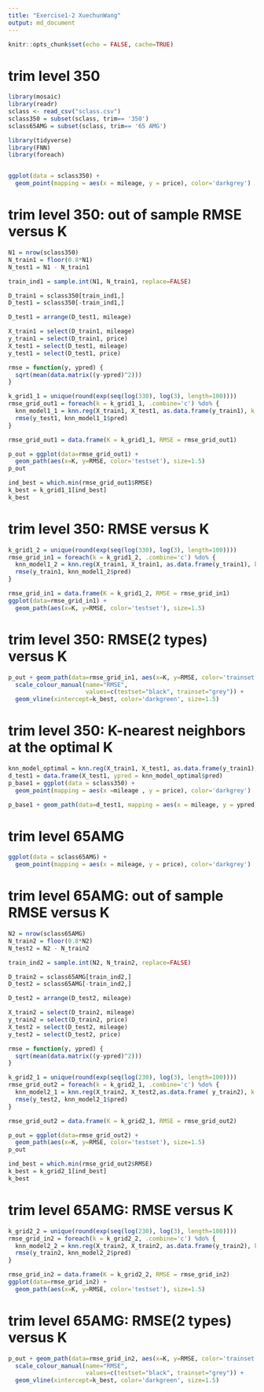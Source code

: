```yaml
---
title: "Exercise1-2 XuechunWang"
output: md_document
---
```


```r
knitr::opts_chunk$set(echo = FALSE, cache=TRUE)
```

trim level 350
========================================================

```r
library(mosaic)
library(readr)
sclass <- read_csv("sclass.csv")
sclass350 = subset(sclass, trim== '350')
sclass65AMG = subset(sclass, trim== '65 AMG')

library(tidyverse)
library(FNN)
library(foreach)


ggplot(data = sclass350) + 
  geom_point(mapping = aes(x = mileage, y = price), color='darkgrey')
```

trim level 350: out of sample RMSE versus K
========================================================

```r
N1 = nrow(sclass350)
N_train1 = floor(0.8*N1)
N_test1 = N1 - N_train1

train_ind1 = sample.int(N1, N_train1, replace=FALSE)

D_train1 = sclass350[train_ind1,]
D_test1 = sclass350[-train_ind1,]

D_test1 = arrange(D_test1, mileage)

X_train1 = select(D_train1, mileage)
y_train1 = select(D_train1, price)
X_test1 = select(D_test1, mileage)
y_test1 = select(D_test1, price)

rmse = function(y, ypred) {
  sqrt(mean(data.matrix((y-ypred)^2)))
}

k_grid1_1 = unique(round(exp(seq(log(330), log(3), length=100))))
rmse_grid_out1 = foreach(k = k_grid1_1, .combine='c') %do% {
  knn_model1_1 = knn.reg(X_train1, X_test1, as.data.frame(y_train1), k = k)
  rmse(y_test1, knn_model1_1$pred)
}

rmse_grid_out1 = data.frame(K = k_grid1_1, RMSE = rmse_grid_out1)

p_out = ggplot(data=rmse_grid_out1) + 
  geom_path(aes(x=K, y=RMSE, color='testset'), size=1.5)
p_out

ind_best = which.min(rmse_grid_out1$RMSE)
k_best = k_grid1_1[ind_best]
k_best
```

trim level 350: RMSE versus K
========================================================

```r
k_grid1_2 = unique(round(exp(seq(log(330), log(3), length=100))))
rmse_grid_in1 = foreach(k = k_grid1_2, .combine='c') %do% {
  knn_model1_2 = knn.reg(X_train1, X_train1, as.data.frame(y_train1), k = k)
  rmse(y_train1, knn_model1_2$pred)
}

rmse_grid_in1 = data.frame(K = k_grid1_2, RMSE = rmse_grid_in1)
ggplot(data=rmse_grid_in1) + 
  geom_path(aes(x=K, y=RMSE, color='testset'), size=1.5) 
```

trim level 350: RMSE(2 types) versus K
========================================================

```r
p_out + geom_path(data=rmse_grid_in1, aes(x=K, y=RMSE, color='trainset'),size=1.5) + 
  scale_colour_manual(name="RMSE",
                      values=c(testset="black", trainset="grey")) + 
  geom_vline(xintercept=k_best, color='darkgreen', size=1.5)
```

trim level 350: K-nearest neighbors at the optimal K
========================================================

```r
knn_model_optimal = knn.reg(X_train1, X_test1, as.data.frame(y_train1), k = k_best)
d_test1 = data.frame(X_test1, ypred = knn_model_optimal$pred)
p_base1 = ggplot(data = sclass350) + 
  geom_point(mapping = aes(x =mileage , y = price), color='darkgrey') 

p_base1 + geom_path(data=d_test1, mapping = aes(x = mileage, y = ypred), color='red', size=1.5)
```

trim level 65AMG
========================================================

```r
ggplot(data = sclass65AMG) + 
  geom_point(mapping = aes(x = mileage, y = price), color='darkgrey') 
```

trim level 65AMG: out of sample RMSE versus K
========================================================

```r
N2 = nrow(sclass65AMG)
N_train2 = floor(0.8*N2)
N_test2 = N2 - N_train2

train_ind2 = sample.int(N2, N_train2, replace=FALSE)

D_train2 = sclass65AMG[train_ind2,]
D_test2 = sclass65AMG[-train_ind2,]

D_test2 = arrange(D_test2, mileage)

X_train2 = select(D_train2, mileage)
y_train2 = select(D_train2, price)
X_test2 = select(D_test2, mileage)
y_test2 = select(D_test2, price)

rmse = function(y, ypred) {
  sqrt(mean(data.matrix((y-ypred)^2)))
}

k_grid2_1 = unique(round(exp(seq(log(230), log(3), length=100))))
rmse_grid_out2 = foreach(k = k_grid2_1, .combine='c') %do% {
  knn_model2_1 = knn.reg(X_train2, X_test2,as.data.frame( y_train2), k = k)
  rmse(y_test2, knn_model2_1$pred)
}

rmse_grid_out2 = data.frame(K = k_grid2_1, RMSE = rmse_grid_out2)

p_out = ggplot(data=rmse_grid_out2) + 
  geom_path(aes(x=K, y=RMSE, color='testset'), size=1.5)
p_out

ind_best = which.min(rmse_grid_out2$RMSE)
k_best = k_grid2_1[ind_best]
k_best
```

trim level 65AMG: RMSE versus K
========================================================

```r
k_grid2_2 = unique(round(exp(seq(log(230), log(3), length=100))))
rmse_grid_in2 = foreach(k = k_grid2_2, .combine='c') %do% {
  knn_model2_2 = knn.reg(X_train2, X_train2, as.data.frame(y_train2), k = k)
  rmse(y_train2, knn_model2_2$pred)
}

rmse_grid_in2 = data.frame(K = k_grid2_2, RMSE = rmse_grid_in2)
ggplot(data=rmse_grid_in2) + 
  geom_path(aes(x=K, y=RMSE, color='testset'), size=1.5) 
```

trim level 65AMG: RMSE(2 types) versus K
========================================================

```r
p_out + geom_path(data=rmse_grid_in2, aes(x=K, y=RMSE, color='trainset'),size=1.5) + 
  scale_colour_manual(name="RMSE",
                      values=c(testset="black", trainset="grey")) + 
  geom_vline(xintercept=k_best, color='darkgreen', size=1.5)
```